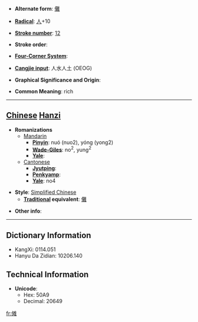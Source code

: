 * '''Alternate form''': [[儺]]

* '''[[Wiktionary:Chinese radical index| Radical]]''': [[Wiktionary:Chinese radical index 人|人]]+10

* '''[[Wiktionary:Chinese total strokes index|Stroke number]]''': [[Wiktionary:Chinese total strokes index 12|12]]

* '''Stroke order''': 

* '''[[Wiktionary:Chinese four corner index|Four-Corner System]]''': 

* '''[[Wiktionary:Chinese Cangjie index|Cangjie input]]''': 人水人土 (OEOG)

* '''Graphical Significance and Origin''': 

* '''Common Meaning''': rich

----

== [[Chinese]] [[Hanzi]] ==

* '''Romanizations'''
** [[Mandarin]]
*** '''[[Pinyin]]''': nuó (nuo2), yóng (yong2)
*** '''[[Wade-Giles]]''': no<sup>2</sup>, yung<sup>2</sup>
*** '''[[Yale]]''': 
**[[Cantonese]]
***'''[[Jyutping]]''':
***'''[[Penkyamp]]''': 
***'''[[Yale]]''': no4

* '''Style''': [[Simplified Chinese]] 
** '''[[Traditional Chinese|Traditional]] equivalent''': [[儺]]

* '''Other info''': 

----

== Dictionary Information ==

* KangXi: 0114.051
* Hanyu Da Zidian: 10206.140

== Technical Information ==

* '''Unicode''':
** Hex: 50A9
** Decimal: 20649

[[fr:傩]]